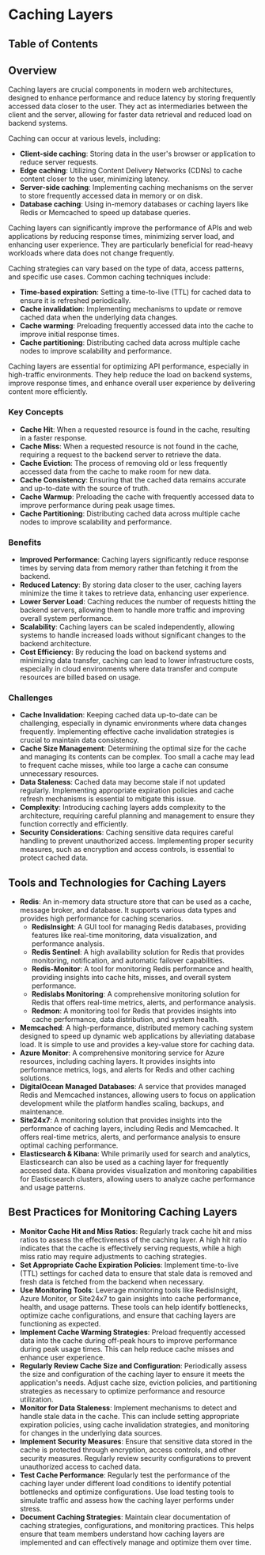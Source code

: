 
# Caching Layers

## Table of Contents

## Overview

Caching layers are crucial components in modern web architectures, designed to enhance performance and reduce latency by storing frequently accessed data closer to the user. They act as intermediaries between the client and the server, allowing for faster data retrieval and reduced load on backend systems.

Caching can occur at various levels, including:

- **Client-side caching**: Storing data in the user's browser or application to reduce server requests.
- **Edge caching**: Utilizing Content Delivery Networks (CDNs) to cache content closer to the user, minimizing latency.
- **Server-side caching**: Implementing caching mechanisms on the server to store frequently accessed data in memory or on disk.
- **Database caching**: Using in-memory databases or caching layers like Redis or Memcached to speed up database queries.

Caching layers can significantly improve the performance of APIs and web applications by reducing response times, minimizing server load, and enhancing user experience. They are particularly beneficial for read-heavy workloads where data does not change frequently.

Caching strategies can vary based on the type of data, access patterns, and specific use cases. Common caching techniques include:

- **Time-based expiration**: Setting a time-to-live (TTL) for cached data to ensure it is refreshed periodically.
- **Cache invalidation**: Implementing mechanisms to update or remove cached data when the underlying data changes.
- **Cache warming**: Preloading frequently accessed data into the cache to improve initial response times.
- **Cache partitioning**: Distributing cached data across multiple cache nodes to improve scalability and performance.

Caching layers are essential for optimizing API performance, especially in high-traffic environments. They help reduce the load on backend systems, improve response times, and enhance overall user experience by delivering content more efficiently.

### Key Concepts

- **Cache Hit**: When a requested resource is found in the cache, resulting in a faster response.
- **Cache Miss**: When a requested resource is not found in the cache, requiring a request to the backend server to retrieve the data.
- **Cache Eviction**: The process of removing old or less frequently accessed data from the cache to make room for new data.
- **Cache Consistency**: Ensuring that the cached data remains accurate and up-to-date with the source of truth.
- **Cache Warmup**: Preloading the cache with frequently accessed data to improve performance during peak usage times.
- **Cache Partitioning**: Distributing cached data across multiple cache nodes to improve scalability and performance.

### Benefits

- **Improved Performance**: Caching layers significantly reduce response times by serving data from memory rather than fetching it from the backend.
- **Reduced Latency**: By storing data closer to the user, caching layers minimize the time it takes to retrieve data, enhancing user experience.
- **Lower Server Load**: Caching reduces the number of requests hitting the backend servers, allowing them to handle more traffic and improving overall system performance.
- **Scalability**: Caching layers can be scaled independently, allowing systems to handle increased loads without significant changes to the backend architecture.
- **Cost Efficiency**: By reducing the load on backend systems and minimizing data transfer, caching can lead to lower infrastructure costs, especially in cloud environments where data transfer and compute resources are billed based on usage.

### Challenges

- **Cache Invalidation**: Keeping cached data up-to-date can be challenging, especially in dynamic environments where data changes frequently. Implementing effective cache invalidation strategies is crucial to maintain data consistency.
- **Cache Size Management**: Determining the optimal size for the cache and managing its contents can be complex. Too small a cache may lead to frequent cache misses, while too large a cache can consume unnecessary resources.
- **Data Staleness**: Cached data may become stale if not updated regularly. Implementing appropriate expiration policies and cache refresh mechanisms is essential to mitigate this issue.
- **Complexity**: Introducing caching layers adds complexity to the architecture, requiring careful planning and management to ensure they function correctly and efficiently.
- **Security Considerations**: Caching sensitive data requires careful handling to prevent unauthorized access. Implementing proper security measures, such as encryption and access controls, is essential to protect cached data.

## Tools and Technologies for Caching Layers

- **Redis**: An in-memory data structure store that can be used as a cache, message broker, and database. It supports various data types and provides high performance for caching scenarios.
  - **RedisInsight**: A GUI tool for managing Redis databases, providing features like real-time monitoring, data visualization, and performance analysis.
  - **Redis Sentinel**: A high availability solution for Redis that provides monitoring, notification, and automatic failover capabilities.
  - **Redis-Monitor**: A tool for monitoring Redis performance and health, providing insights into cache hits, misses, and overall system performance.
  - **Redislabs Monitoring**: A comprehensive monitoring solution for Redis that offers real-time metrics, alerts, and performance analysis.
  - **Redmon**: A monitoring tool for Redis that provides insights into cache performance, data distribution, and system health.
- **Memcached**: A high-performance, distributed memory caching system designed to speed up dynamic web applications by alleviating database load. It is simple to use and provides a key-value store for caching data.
- **Azure Monitor**: A comprehensive monitoring service for Azure resources, including caching layers. It provides insights into performance metrics, logs, and alerts for Redis and other caching solutions.
- **DigitalOcean Managed Databases**: A service that provides managed Redis and Memcached instances, allowing users to focus on application development while the platform handles scaling, backups, and maintenance.
- **Site24x7**: A monitoring solution that provides insights into the performance of caching layers, including Redis and Memcached. It offers real-time metrics, alerts, and performance analysis to ensure optimal caching performance.
- **Elasticsearch & Kibana**: While primarily used for search and analytics, Elasticsearch can also be used as a caching layer for frequently accessed data. Kibana provides visualization and monitoring capabilities for Elasticsearch clusters, allowing users to analyze cache performance and usage patterns.

## Best Practices for Monitoring Caching Layers

- **Monitor Cache Hit and Miss Ratios**: Regularly track cache hit and miss ratios to assess the effectiveness of the caching layer. A high hit ratio indicates that the cache is effectively serving requests, while a high miss ratio may require adjustments to caching strategies.
- **Set Appropriate Cache Expiration Policies**: Implement time-to-live (TTL) settings for cached data to ensure that stale data is removed and fresh data is fetched from the backend when necessary.
- **Use Monitoring Tools**: Leverage monitoring tools like RedisInsight, Azure Monitor, or Site24x7 to gain insights into cache performance, health, and usage patterns. These tools can help identify bottlenecks, optimize cache configurations, and ensure that caching layers are functioning as expected.
- **Implement Cache Warming Strategies**: Preload frequently accessed data into the cache during off-peak hours to improve performance during peak usage times. This can help reduce cache misses and enhance user experience.
- **Regularly Review Cache Size and Configuration**: Periodically assess the size and configuration of the caching layer to ensure it meets the application's needs. Adjust cache size, eviction policies, and partitioning strategies as necessary to optimize performance and resource utilization.
- **Monitor for Data Staleness**: Implement mechanisms to detect and handle stale data in the cache. This can include setting appropriate expiration policies, using cache invalidation strategies, and monitoring for changes in the underlying data sources.
- **Implement Security Measures**: Ensure that sensitive data stored in the cache is protected through encryption, access controls, and other security measures. Regularly review security configurations to prevent unauthorized access to cached data.
- **Test Cache Performance**: Regularly test the performance of the caching layer under different load conditions to identify potential bottlenecks and optimize configurations. Use load testing tools to simulate traffic and assess how the caching layer performs under stress.
- **Document Caching Strategies**: Maintain clear documentation of caching strategies, configurations, and monitoring practices. This helps ensure that team members understand how caching layers are implemented and can effectively manage and optimize them over time.

